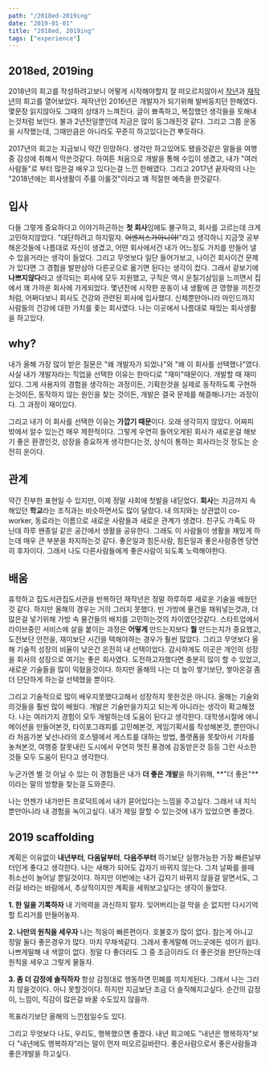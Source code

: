 ```yaml
---
path: "/2018ed-2019ing"
date: "2019-01-01"
title: "2018ed, 2019ing"
tags: ["experience"]
---
```


## 2018ed, 2019ing

2018년의 회고를 작성하려고보니 어떻게 시작해야할지 잘 떠오르지않아서 [작년](/2017ed-2018ing)과 [재작년](/2016ed-2017ing)의 회고를 열어보았다.
재작년인 2016년은 개발자가 되기위해 발버둥치던 한해였다. 몇문장 읽지않아도 그때의 상태가 느껴진다. 글이 뾰족하고, 복잡했던 생각들을 토해내는것처럼 보인다. 불과 2년전일뿐인데 지금은 많이 둥그래진것 같다. 그리고 그쯤 운동을 시작했는데, 그때만큼은 아니라도 꾸준히 하고있다는건 뿌듯하다.

2017년의 회고는 지금보니 약간 민망하다. 생각만 하고있어도 됐을것같은 말들을 여행중 감성에 취해서 막쓴것같다. 하여튼 처음으로 개발을 통해 수입이 생겼고, 내가 "여러사람들"로 부터 많은걸 배우고 있다는걸 느낀 한해였다. 그리고 2017년 끝자락의 나는 "2018년에는 회사생활이 주를 이룰것"이라고 꽤 적절한 예측을 한것같다.

## 입사

다들 그렇게 중요하다고 이야기하곤하는 **첫 회사**임에도 불구하고, 회사를 고르는데 크게 고민하지않았다. "대단하려고 하지말자. ~~어벤저스가아니야!~~"라고 생각하니 지금껏 공부해온것들에 나름대로 자신이 생겼고, 어떤 회사에서건 내가 어느정도 가치를 만들어 낼 수 있을거라는 생각이 들었다. 그리고 무엇보다 일단 들어가보고, 나이건 회사이건 문제가 있다면 그 경험을 발판삼아 다른곳으로 옮기면 된다는 생각이 컸다. 그래서 겉보기에 **나쁘지않다**라고 생각되는 회사에 모두 지원했고, 구직은 역시 운칠기삼임을 느끼면서 집에서 꽤 가까운 회사에 가게되었다. 몇년전에 시작한 운동이 내 생활에 큰 영향을 끼친것처럼, 어쩌다보니 회사도 건강와 관련된 회사에 입사했다. 신체뿐만아니라 마인드까지 사람들의 건강에 대한 가치를 좇는 회사였다. 나는 이곳에서 나름대로 재밌는 회사생활을 하고있다.

## why?

내가 올해 가장 많이 받은 질문은 "왜 개발자가 되었나"와 "왜 이 회사를 선택했나"였다. 사실 내가 개발자라는 직업을 선택한 이유는 한마디로 "재미"때문이다. 개발할 때 재미있다. 그게 사용자의 경험을 생각하는 과정이든, 기획한것을 실제로 동작하도록 구현하는것이든, 동작하지 않는 원인을 찾는 것이든, 개발은 결국 문제를 해결해나가는 과정이다. 그 과정이 재미있다.

그리고 내가 이 회사를 선택한 이유는 **가깝기 때문**이다. 오래 생각히지 않았다. 어짜피 밖에서 알수 있는건 매우 제한적이다. 그렇게 우연히 들어오게된 회사가 새로운걸 해보기 좋은 환경인것, 성장을 중요하게 생각한다는것, 상식이 통하는 회사라는것 정도는 순전히 운이다.

## 관계

약간 진부한 표현일 수 있지만, 이제 정말 사회에 첫발을 내딛었다. **회사**는 지금까지 속해있던 **학교**라는 조직과는 비슷하면서도 많이 달랐다. 내 의지와는 상관없이 co-worker, 동료라는 이름으로 새로운 사람들과 새로운 관계가 생겼다. 친구도 가족도 아닌데 하루 왠종일 같은 공간에서 생활을 공유한다. 그래도 이 사람들이 생활을 재밌게 하는데 매우 큰 부분을 차지하는것 같다. 좋은일과 힘든사람, 힘든일과 좋은사람중엔 당연히 후자이다. 그래서 나도 다른사람들에게 좋은사람이 되도록 노력해야한다. 

## 배움

휴학하고 집도서관집도서관을 반복하던 재작년은 정말 하루하루 새로운 기술을 배웠던것 같다. 하지만 올해의 경우는 거의 그러지 못했다. 빈 가방에 물건을 채워넣는것과, 더 많은걸 넣기위해 가방 속 물건들의 배치를 고민하는것의 차이였던것같다. 스타트업에서 라이브중인 서비스에 살을 붙이는 과정은 **어떻게** 만드는지보다 **뭘** 만드는지가 중요했고, 도전보단 안전을, 재미보단 시간을 택해야하는 경우가 훨씬 많았다. 그리고 무엇보다 올해 기술적 성장의 비율이 낮은건 온전히 내 선택이었다. 감사하게도 이곳은 개인의 성장을 회사의 성장으로 여기는 좋은 회사였다. 도전하고자했다면 충분히 많이 할 수 있었고, 새로운 기술들을 많이 익혔을것이다. 하지만 올해의 나는 더 높이 쌓기보단, 쌓아온걸 좀 더 단단하게 하는걸 선택했을 뿐이다.

그리고 기술적으로 많이 배우지못했다고해서 성장하지 못한것은 아니다. 올해는 기술외의것들을 훨씬 많이 배웠다. 개발은 기술만을가지고 되는게 아니라는 생각이 확고해졌다. 나는 여러가지 경험이 모두 개발하는데 도움이 된다고 생각한다. 대학생시절에 애니메이션을 만들어본것, 타이포그래피를 고민해본것, 게임기획서를 작성해본것, 뿐만아니라 처음가본 낯선나라의 호스텔에서 게스트를 대하는 방법, 플랫폼을 못찾아서 기차를 놓쳐본것, 여행중 잘못내린 도시에서 우연히 멋진 풍경에 감동받은것 등등 그런 사소한것들 모두 도움이 된다고 생각한다.    

누군가엔 별 것 아닐 수 있는 이 경험들은 내가 **더 좋은 개발**을 하기위해, **"더 좋은"**이라는 말의 방향을 찾는걸 도와준다. 

나는 언젠가 내가만든 프로덕트에서 내가 묻어있다는 느낌을 주고싶다. 그래서 내 지식뿐만아니라 내 경험을 녹이고싶다. 내가 제일 잘할 수 있는것에 내가 있었으면 좋겠다.

## 2019 scaffolding

계획은 이유없이 **내년부터**, **다음달부터**, **다음주부터** 하기보단 실행가능한 가장 빠른날부터인게 좋다고 생각한다. 나는 새해가 되어도 갑자기 바뀌지 않는다. 그저 날짜를 쓸때 취소선이 늘어날 뿐일것이다. 하지만 이번에는 내가 갑자기 바뀌지 않을걸 알면서도, 그러길 바라는 바람에서, 추상적이지만 계획을 세워보고싶다는 생각이 들었다.

**1. 한 일을 기록하자**
내 기억력을 과신하지 말자. 잊어버리는걸 막을 순 없지만 다시기억할 트리거를 만들어놓자.

**2. 나만의 원칙을 세우자**
나는 적응이 빠른편이다. 호불호가 많이 없다. 참는게 아니고 정말 둘다 좋은경우가 많다. 마치 무채색같다. 그래서 좋게말해 어느곳에든 섞이기 쉽다. 나쁘게말해 내 색깔이 없다. 정말 다 좋더라도 그 중 조금이라도 더 좋은것을 판단하는데 원칙을 세우고 그렇게 물들자.

**3. 좀 더 감정에 솔직하자**
항상 감정대로 행동하면 민폐를 끼치게된다. 그래서 나는 그러지 않을것이다. 아니 못할것이다. 하지만 지금보단 조금 더 솔직해지고싶다. 순간의 감정이, 느낌이, 직감이 많은걸 바꿀 수도있지 않을까.

목표라기보단 올해의 느낀점일수도 있다. 

그리고 무엇보다 나도, 우리도, 행복했으면 좋겠다. 내년 회고에도 "내년은 행복하자"보다 "내년에도 행복하자"라는 말이 먼저 떠오르길바란다. 좋은사람으로서 좋은사람들과 좋은개발을 하고싶다.
